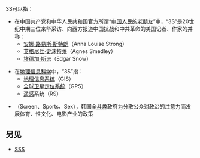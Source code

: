 {{DisambigNav|3|S}}
3S可以指：
*在中国共产党和中华人民共和国官方所谓“[[中国人民的老朋友|中国人民的老朋友]]”中，“3S”是20世纪中期三位来华采访、向西方报道中国抗战和中共革命的美国记者、作家的并称：
** [[安娜·路易斯·斯特朗|安娜·路易斯·斯特朗]]（Anna Louise Strong）
** [[艾格尼丝·史沫特莱|艾格尼丝·史沫特莱]]（Agnes Smedley）
** [[埃德加·斯诺|埃德加·斯诺]]（Edgar Snow）

*在[[地理信息科学|地理信息科学]]中，“3S”指：
** [[地理信息系统|地理信息系统]]（GIS）
** [[全球卫星定位系统|全球卫星定位系统]]（GPS）
** [[遥感|遥感]]系统（RS）

*{{link-ja|3S政策|3S政策}}（Screen、Sports、Sex），韩国[[全斗煥|全斗煥]]政府为分散公众对政治的注意力而发展体育、性文化、电影产业的政策

== 另见 ==
* [[SSS|SSS]]